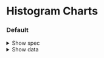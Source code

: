 
<Meta title="Charts/Examples/Histograms" />

# Histogram Charts

### Default

<details>
    <summary class="cursor-pointer dark:text-color-text-inverse-primary">Show spec</summary>
    ```javascript
       	let spec = $derived({
		marginTop: 48, // adjust for y label
		x: { insetLeft: 80, insetRight: 20 },
		marks: [
			Plot.gridX(),
			Plot.gridY(),
			Plot.axisX({ label: 'Random Value Range' }),
			Plot.axisY({ label: 'Frequency of value' }),
			Plot.rectY(chartData, Plot.binX({ y: 'count' }, { x: 'x', tip: true })),
			// baseline last
			Plot.ruleY([0])
		]
	});
    ```
</details>

<details class="dark:text-color-text-inverse-primary max-h-[300px] overflow-y-auto">
	<summary class="cursor-pointer">Show data</summary>
	<pre>{JSON.stringify(chartData, null, 2)}</pre>
</details>

<Canvas of={Histogram.Default} />
